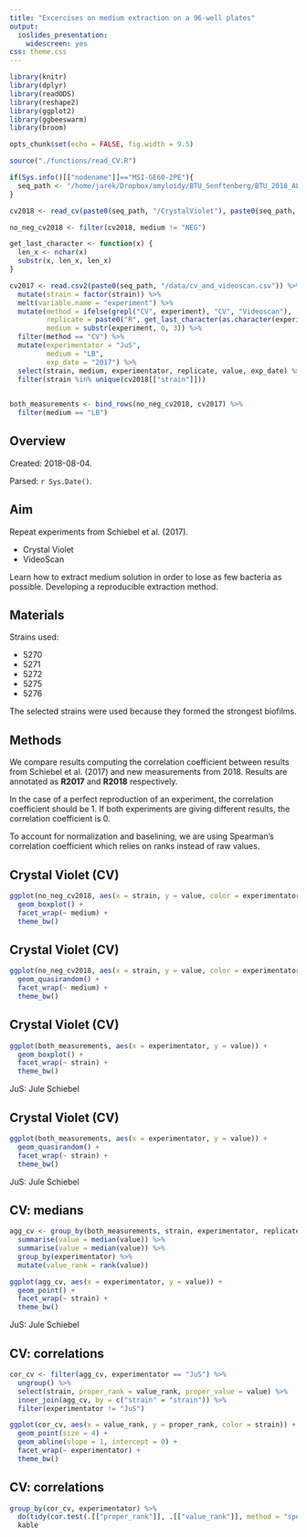 ```yaml
---
title: "Excercises on medium extraction on a 96-well plates"
output: 
  ioslides_presentation: 
    widescreen: yes
css: theme.css
---
```



```r
library(knitr)
library(dplyr)
library(readODS)
library(reshape2)
library(ggplot2)
library(ggbeeswarm)
library(broom)

opts_chunk$set(echo = FALSE, fig.width = 9.5)

source("./functions/read_CV.R")

if(Sys.info()[["nodename"]]=="MSI-GE60-2PE"){
  seq_path <- "/home/jarek/Dropbox/amyloidy/BTU_Senftenberg/BTU_2018_AL-DK-JS"
}

cv2018 <- read_cv(paste0(seq_path, "/CrystalViolet"), paste0(seq_path, "/96_plate-scheme/"))

no_neg_cv2018 <- filter(cv2018, medium != "NEG")

get_last_character <- function(x) {
  len_x <- nchar(x)
  substr(x, len_x, len_x)
}

cv2017 <- read.csv2(paste0(seq_path, "/data/cv_and_videoscan.csv")) %>% 
  mutate(strain = factor(strain)) %>% 
  melt(variable.name = "experiment") %>% 
  mutate(method = ifelse(grepl("CV", experiment), "CV", "Videoscan"),
         replicate = paste0("R", get_last_character(as.character(experiment))),
         medium = substr(experiment, 0, 3)) %>% 
  filter(method == "CV") %>% 
  mutate(experimentator = "JuS",
         medium = "LB",
         exp_date = "2017") %>% 
  select(strain, medium, experimentator, replicate, value, exp_date) %>% 
  filter(strain %in% unique(cv2018[["strain"]]))
  

both_measurements <- bind_rows(no_neg_cv2018, cv2017) %>% 
  filter(medium == "LB") 


```

## Overview

Created: 2018-08-04.

Parsed: `r Sys.Date()`.

## Aim 

Repeat experiments from Schiebel et al. (2017).

- Crystal Violet
- VideoScan

Learn how to extract medium solution in order to lose as few bacteria as possible.
Developing a reproducible extraction method.

## Materials

Strains used:

- 5270
- 5271
- 5272
- 5275
- 5276

The selected strains were used because they formed the strongest biofilms. 

## Methods

We compare results computing the correlation coefficient between results from Schiebel et al. (2017) and new measurements from 2018. Results are annotated as **R2017** and **R2018** respectively. 

In the case of a perfect reproduction of an experiment, the correlation coefficient should be 1. If both experiments are giving different results, the correlation coefficient is 0.

To account for normalization and baselining, we are using Spearman's correlation coefficient which relies on ranks instead of raw values.

## Crystal Violet (CV)

```r
ggplot(no_neg_cv2018, aes(x = strain, y = value, color = experimentator)) +
  geom_boxplot() +
  facet_wrap(~ medium) +
  theme_bw()
```


## Crystal Violet (CV)

```r
ggplot(no_neg_cv2018, aes(x = strain, y = value, color = experimentator)) +
  geom_quasirandom() +
  facet_wrap(~ medium) +
  theme_bw()
```


## Crystal Violet (CV)

```r
ggplot(both_measurements, aes(x = experimentator, y = value)) +
  geom_boxplot() +
  facet_wrap(~ strain) +
  theme_bw()
```

JuS: Jule Schiebel

## Crystal Violet (CV)

```r
ggplot(both_measurements, aes(x = experimentator, y = value)) +
  geom_quasirandom() +
  facet_wrap(~ strain) +
  theme_bw()
```

JuS: Jule Schiebel

## CV: medians

```r
agg_cv <- group_by(both_measurements, strain, experimentator, replicate) %>% 
  summarise(value = median(value)) %>% 
  summarise(value = median(value)) %>% 
  group_by(experimentator) %>% 
  mutate(value_rank = rank(value))

ggplot(agg_cv, aes(x = experimentator, y = value)) +
  geom_point() +
  facet_wrap(~ strain) +
  theme_bw()
```

JuS: Jule Schiebel

## CV: correlations

```r
 
cor_cv <- filter(agg_cv, experimentator == "JuS") %>% 
  ungroup() %>% 
  select(strain, proper_rank = value_rank, proper_value = value) %>% 
  inner_join(agg_cv, by = c("strain" = "strain")) %>% 
  filter(experimentator != "JuS") 

ggplot(cor_cv, aes(x = value_rank, y = proper_rank, color = strain)) +
  geom_point(size = 4) +
  geom_abline(slope = 1, intercept = 0) +
  facet_wrap(~ experimentator) +
  theme_bw()

```

## CV: correlations

```r
 
group_by(cor_cv, experimentator) %>% 
  do(tidy(cor.test(.[["proper_rank"]], .[["value_rank"]], method = "spearman"))) %>% 
  kable

```
